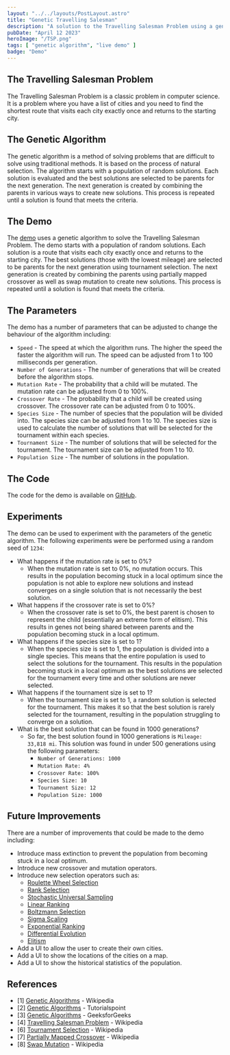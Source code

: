 ```yaml
---
layout: "../../layouts/PostLayout.astro"
title: "Genetic Travelling Salesman"
description: "A solution to the Travelling Salesman Problem using a genetic algorithm."
pubDate: "April 12 2023"
heroImage: "/TSP.png"
tags: [ "genetic algorithm", "live demo" ]
badge: "Demo"
---
```


## The Travelling Salesman Problem

The Travelling Salesman Problem is a classic problem in computer science. It is a problem where you have a list of cities and you need to find the shortest route that visits each city exactly once and returns to the starting city.

## The Genetic Algorithm

The genetic algorithm is a method of solving problems that are difficult to solve using traditional methods. It is based on the process of natural selection. The algorithm starts with a population of random solutions. Each solution is evaluated and the best solutions are selected to be parents for the next generation. The next generation is created by combining the parents in various ways to create new solutions. This process is repeated until a solution is found that meets the criteria.

## The Demo

The <a href="/demos/salesmandemo">demo</a> uses a genetic algorithm to solve the Travelling Salesman Problem. The demo starts with a population of random solutions. Each solution is a route that visits each city exactly once and returns to the starting city. The best solutions (those with the lowest mileage) are selected to be parents for the next generation using tournament selection. The next generation is created by combining the parents using partially mapped crossover as well as swap mutation to create new solutions. This process is repeated until a solution is found that meets the criteria.

## The Parameters

The demo has a number of parameters that can be adjusted to change the behaviour of the algorithm including:

- `Speed` - The speed at which the algorithm runs. The higher the speed the faster the algorithm will run. The speed can be adjusted from 1 to 100 milliseconds per generation.
- `Number of Generations` - The number of generations that will be created before the algorithm stops.
- `Mutation Rate` - The probability that a child will be mutated. The mutation rate can be adjusted from 0 to 100%.
- `Crossover Rate` - The probability that a child will be created using crossover. The crossover rate can be adjusted from 0 to 100%.
- `Species Size` - The number of species that the population will be divided into. The species size can be adjusted from 1 to 10. The species size is used to calculate the number of solutions that will be selected for the tournament within each species.
- `Tournament Size` - The number of solutions that will be selected for the tournament. The tournament size can be adjusted from 1 to 10.
- `Population Size` - The number of solutions in the population.


## The Code

The code for the demo is available on [GitHub]().

## Experiments

The demo can be used to experiment with the parameters of the genetic algorithm. The following experiments were be performed using a random seed of `1234`:

- What happens if the mutation rate is set to 0%?
    * When the mutation rate is set to 0%, no mutation occurs. This results in the population becoming stuck in a local optimum since the population is not able to explore new solutions and instead converges on a single solution that is not necessarily the best solution.
- What happens if the crossover rate is set to 0%?
    * When the crossover rate is set to 0%, the best parent is chosen to represent the child (essentially an extreme form of elitism). This results in genes not being shared between parents and the population becoming stuck in a local optimum.
- What happens if the species size is set to 1?
    * When the species size is set to 1, the population is divided into a single species. This means that the entire population is used to select the solutions for the tournament. This results in the population becoming stuck in a local optimum as the best solutions are selected for the tournament every time and other solutions are never selected.
- What happens if the tournament size is set to 1?
    * When the tournament size is set to 1, a random solution is selected for the tournament. This makes it so that the best solution is rarely selected for the tournament, resulting in the population struggling to converge on a solution.
- What is the best solution that can be found in 1000 generations?
    * So far, the best solution found in 1000 generations is `Mileage: 33,818 mi`. This solution was found in under 500 generations using the following parameters:
        - `Number of Generations: 1000`
        - `Mutation Rate: 4%`
        - `Crossover Rate: 100%`
        - `Species Size: 10`
        - `Tournament Size: 12`
        - `Population Size: 1000`

## Future Improvements

There are a number of improvements that could be made to the demo including:

- Introduce mass extinction to prevent the population from becoming stuck in a local optimum.
- Introduce new crossover and mutation operators.
- Introduce new selection operators such as:
    - [Roulette Wheel Selection](https://en.wikipedia.org/wiki/Fitness_proportionate_selection)
    - [Rank Selection](https://en.wikipedia.org/wiki/Rank_selection)
    - [Stochastic Universal Sampling](https://en.wikipedia.org/wiki/Stochastic_universal_sampling)
    - [Linear Ranking](https://en.wikipedia.org/wiki/Linear_ranking)
    - [Boltzmann Selection](https://en.wikipedia.org/wiki/Boltzmann_selection)
    - [Sigma Scaling](https://en.wikipedia.org/wiki/Sigma_scaling)
    - [Exponential Ranking](https://en.wikipedia.org/wiki/Exponential_ranking)
    - [Differential Evolution](https://en.wikipedia.org/wiki/Differential_evolution)
    - [Elitism](https://en.wikipedia.org/wiki/Elitism_(genetic_algorithm))
- Add a UI to allow the user to create their own cities.
- Add a UI to show the locations of the cities on a map.
- Add a UI to show the historical statistics of the population.

## References

- [1] [Genetic Algorithms](https://en.wikipedia.org/wiki/Genetic_algorithm) - Wikipedia
- [2] [Genetic Algorithms](https://www.tutorialspoint.com/genetic_algorithms/index.htm) - Tutorialspoint
- [3] [Genetic Algorithms](https://www.geeksforgeeks.org/genetic-algorithms/) - GeeksforGeeks
- [4] [Travelling Salesman Problem](https://en.wikipedia.org/wiki/Travelling_salesman_problem) - Wikipedia
- [6] [Tournament Selection](https://en.wikipedia.org/wiki/Tournament_selection) - Wikipedia
- [7] [Partially Mapped Crossover](https://en.wikipedia.org/wiki/Partially_mapped_crossover) - Wikipedia
- [8] [Swap Mutation](https://en.wikipedia.org/wiki/Mutation_(genetic_algorithm)#Swap_mutation) - Wikipedia